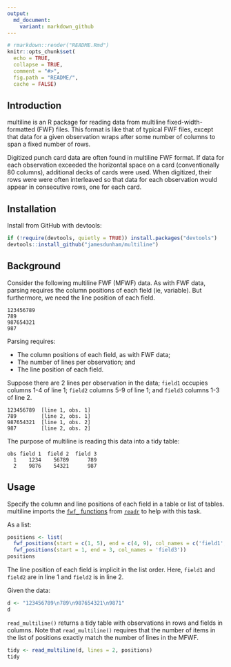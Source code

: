 ```yaml
---
output:
  md_document:
    variant: markdown_github
---
```


```r
# rmarkdown::render("README.Rmd")
knitr::opts_chunk$set(
  echo = TRUE,
  collapse = TRUE,
  comment = "#>",
  fig.path = "README/",
  cache = FALSE)
```

## Introduction

multiline is an R package for reading data from multiline fixed-width-formatted
(FWF) files. This format is like that of typical FWF files, except that data for
a given observation wraps after some number of columns to span a fixed number of
rows.

Digitized punch card data are often found in multiline FWF format. If data for
each observation exceeded the horizontal space on a card (conventionally 80
columns), additional decks of cards were used. When digitized, their rows were
were often interleaved so that data for each observation would appear in
consecutive rows, one for each card.


## Installation

Install from GitHub with devtools:

```r
if (!require(devtools, quietly = TRUE)) install.packages("devtools")
devtools::install_github("jamesdunham/multiline")
```


## Background

Consider the following multiline FWF (MFWF) data. As with FWF data, parsing
requires the column positions of each field (ie, variable). But furthermore, we need the line
position of each field.

```
123456789
789      
987654321
987      
```

Parsing requires:

- The column positions of each field, as with FWF data;
- The number of lines per observation; and
- The line position of each field.

Suppose there are 2 lines per observation in the data; `field1` occupies columns
1-4 of line 1; `field2` columns 5-9 of line 1; and `field3` columns 1-3 of line
2.

```
123456789  [line 1, obs. 1]
789        [line 2, obs. 1]
987654321  [line 1, obs. 2]
987        [line 2, obs. 2]
```

The purpose of multiline is reading this data into a tidy table:

```
obs field 1  field 2  field 3
  1    1234    56789      789
  2    9876    54321      987
```

## Usage

Specify the column and line positions of each field in a table or list of
tables. multiline imports the [`fwf_` functions](http://readr.tidyverse.org/reference/read_fwf.html)
from [`readr`](http://readr.tidyverse.org/index.html) to help with this task.

<!--
TODO: package example data
https://www.ropercenter.cornell.edu/CFIDE/cf/action/catalog/abstract.cfm?type=&start=&id=&archno=USRCOM1940-012&abstract=
-->

As a list:

```r
positions <- list(
  fwf_positions(start = c(1, 5), end = c(4, 9), col_names = c('field1', 'field2')),
  fwf_positions(start = 1, end = 3, col_names = 'field3'))
positions
```

The line position of each field is implicit in the list order. Here, `field1`
and `field2` are in line 1 and `field2` is in line 2.

<!-- Alternatively, as a table:

```r
# TODO: not yet implemented
# positions <- bind_positions(
#   fwf_positions(start = c(1, 5), end = c(4, 9), col_names = c('field1', 'field2')),
#   fwf_positions(start = 1, end = 3, col_names = 'field3'))
# positions
#
# Basically this:
# library(dplyr)
# positions = list(
#     fwf_positions(start = 1, end = 9, col_names = 'field1'),
#     fwf_positions(start = 1, end = 3, col_names = 'field2')) %>%
#   bind_rows(.id = 'line') # %>%
#   mutate(line = as.integer(line))
```

The table should give `start` and `end` column positions, `line` positions, and
the name of each field in `col_names`. -->

Given the data:

```r
d <- "123456789\n789\n987654321\n9871"
d
```

`read_multiline()` returns a tidy table with observations in rows and fields in
columns.
Note that `read_multiline()` requires that the number of items in the list of 
positions exactly match the number of lines in the MFWF. 

```r
tidy <- read_multiline(d, lines = 2, positions)
tidy
```
